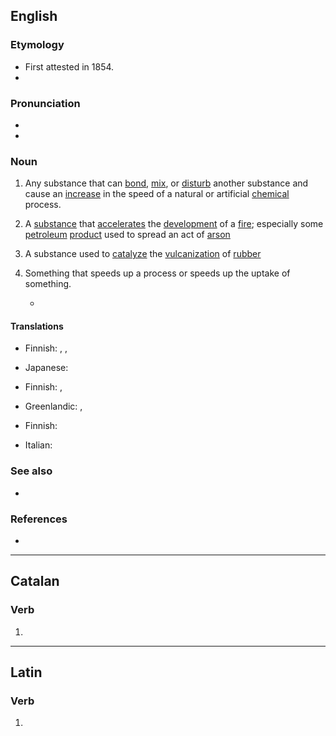 {{also|accélérant}}
==English==
{{wikipedia}}

===Etymology===
* First attested in 1854.
* {{suffix|en|accelerate|ant}}

===Pronunciation===
* {{IPA|en|/əkˈsɛləɹənt/}}
* {{audio|en|LL-Q1860 (eng)-I learned some phrases-accelerant.wav|Audio (UK)}}

===Noun===
{{en-noun}}

# {{lb|en|chemistry}} Any substance that can [[bond]], [[mix]], or [[disturb]] another substance and cause an [[increase]] in the speed of a natural or artificial [[chemical]] process.
# A [[substance]] that [[accelerate]]s the [[development]] of a [[fire]]; especially some [[petroleum]] [[product]] used to spread an act of [[arson]]
# {{lb|en|chemistry}} A substance used to [[catalyze]] the [[vulcanization]] of [[rubber]]
# {{lb|en|metaphoric}} Something that speeds up a process or speeds up the uptake of something.
#* {{quote-journal|en|date=January 26, 2019|author={{w|Kitty Empire}}|title=The Streets review – the agony and ecstasy of a great everyman|work=The Guardian|url=https://www.theguardian.com/music/2019/jan/26/the-streets-mike-skinner-review-o2-academy-leeds
|passage=Skinner can be credited with pouring lots of '''accelerant''' on pop in his time. In his absence, Caribbean-derived UK bass music became the de facto sound of British youth.}}

====Translations====
{{trans-top|substance that can bond, mix, or disturb another substance}}
* Finnish: {{t|fi|kiihdyte}}, {{t+|fi|kiihdyke}}, {{t+|fi|kiihdytin}}
{{trans-mid}}
* Japanese: {{t|ja|促進剤|tr=そくしんざい, sokushinzai|sc=Jpan}}
{{trans-bottom}}

{{trans-top|substance that accelerates the devolpment of a fire}}
* Finnish: {{t+|fi|polttoaine}}, {{t+|fi|kiihdytin}}
{{trans-mid}}
* Greenlandic: {{t|kl|akoq sukkatsisaat}}, {{t|kl|akoq ikummarissaat}}
{{trans-bottom}}

{{trans-top|substance used to catalyze the vulcanization of rubber}}
* Finnish: {{t+|fi|kiihdytin}}
{{trans-mid}}
{{trans-bottom}}

{{checktrans-top}}
* Italian: {{t+|it|accelerante|m}}
{{trans-mid}}
{{trans-bottom}}

===See also===
* {{l|en|catalyst}}

===References===
* {{R:Lexico}}

----

==Catalan==

===Verb===
{{head|ca|verb form}}

# {{ca-verb form of|t=pres|m=ptc|accelerar}}

----

==Latin==

===Verb===
{{la-verb-form|accelerant}}

# {{inflection of|la|accelerō||3|p|pres|actv|indc}}